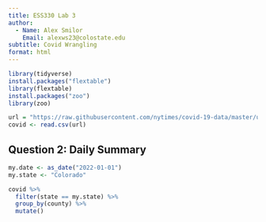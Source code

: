 ```yaml
---
title: ESS330 Lab 3
author: 
  - Name: Alex Smilor
    Email: alexws23@colostate.edu
subtitle: Covid Wrangling
format: html
---
```


```r
library(tidyverse)
install.packages("flextable")
library(flextable)
install.packages("zoo")
library(zoo)
```
```r
url = "https://raw.githubusercontent.com/nytimes/covid-19-data/master/us-counties.csv"
covid <- read.csv(url)
```

## Question 2: Daily Summary
```r
my.date <- as_date("2022-01-01")
my.state <- "Colorado"

covid %>% 
  filter(state == my.state) %>% 
  group_by(county) %>% 
  mutate()
```

